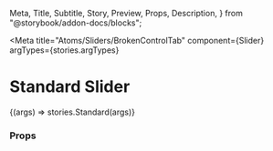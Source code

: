   Meta,
  Title,
  Subtitle,
  Story,
  Preview,
  Props,
  Description,
} from "@storybook/addon-docs/blocks";

<Meta
  title="Atoms/Sliders/BrokenControlTab"
  component={Slider}
  argTypes={stories.argTypes}
></Meta>

# Standard Slider
<Subtitle />

<Description />

<Preview>
  <Story name="Standard">{(args) => stories.Standard(args)}</Story>
</Preview>

### Props

<Props story="Standard" />
